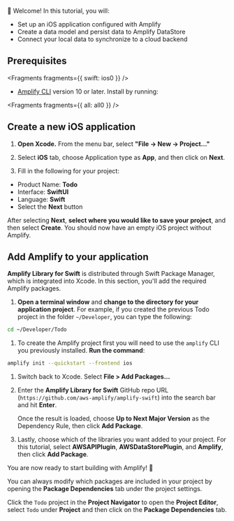 👋 Welcome! In this tutorial, you will:

- Set up an iOS application configured with Amplify
- Create a data model and persist data to Amplify DataStore
- Connect your local data to synchronize to a cloud backend

## Prerequisites


<Fragments fragments={{ swift: ios0 }} />

- [Amplify CLI](/[platform]/tools/cli) version 10 or later. Install by running:


<Fragments fragments={{ all: all0 }} />

## Create a new iOS application

1. **Open Xcode.** From the menu bar, select **"File -> New -> Project..."**

2. Select **iOS** tab, choose Application type as **App**, and then click on **Next**.  

3. Fill in the following for your project:

- Product Name: **Todo**
- Interface: **SwiftUI**
- Language: **Swift**
- Select the **Next** button

 

After selecting **Next**, **select where you would like to save your project**, and then select **Create**. You should now have an empty iOS project without Amplify.

## Add Amplify to your application

**Amplify Library for Swift** is distributed through Swift Package Manager, which is integrated into Xcode. In this section, you'll add the required Amplify packages.

1. **Open a terminal window** and **change to the directory for your application project**. For example, if you created the previous Todo project in the folder `~/Developer`, you can type the following:

```bash
cd ~/Developer/Todo
```

1. To create the Amplify project first you will need to use the `amplify` CLI you previously installed. **Run the command**:

```bash
amplify init --quickstart --frontend ios
```

1. Switch back to Xcode. Select **File > Add Packages...**

    

1. Enter the **Amplify Library for Swift** GitHub repo URL (`https://github.com/aws-amplify/amplify-swift`) into the search bar and hit **Enter**.

   Once the result is loaded, choose **Up to Next Major Version** as the Dependency Rule, then click **Add Package**.

    

1. Lastly, choose which of the libraries you want added to your project. For this tutorial, select **AWSAPIPlugin**, **AWSDataStorePlugin**, and **Amplify**, then click **Add Package**.

    

You are now ready to start building with Amplify! 🎉

<Callout>

You can always modify which packages are included in your project by opening the **Package Dependencies** tab under the project settings.

Click the `Todo` project in the **Project Navigator** to open the **Project Editor**, select `Todo` under **Project** and then click on the **Package Dependencies** tab.

 

</Callout>
